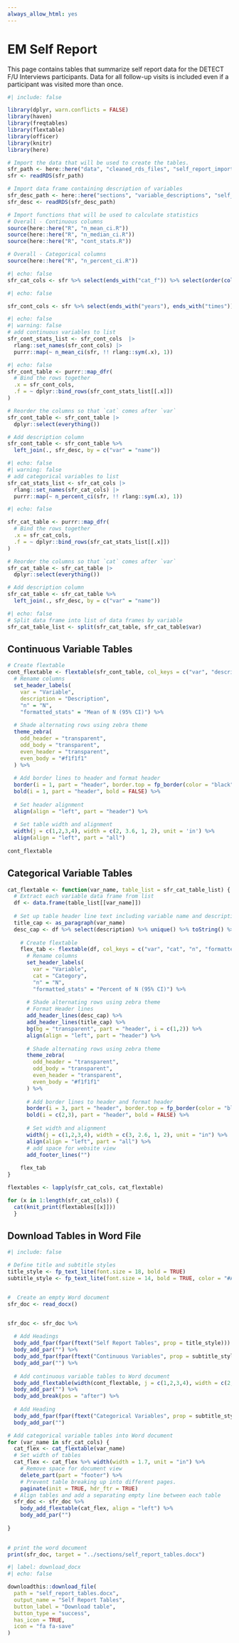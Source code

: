 ```yaml
---
always_allow_html: yes
---
```


# EM Self Report

This page contains tables that summarize self report data for the DETECT F/U Interviews participants. Data for all follow-up visits is included even if a participant was visited more than once.

```r
#| include: false

library(dplyr, warn.conflicts = FALSE)
library(haven)
library(freqtables)
library(flextable)
library(officer)
library(knitr)
library(here)

# Import the data that will be used to create the tables.
sfr_path <- here::here("data", "cleaned_rds_files", "self_report_import.rds")
sfr <- readRDS(sfr_path)

# Import data frame containing description of variables
sfr_desc_path <- here::here("sections", "variable_descriptions", "self_report_var_desc.rds")
sfr_desc <- readRDS(sfr_desc_path)

# Import functions that will be used to calculate statistics
# Overall - Continuous columns
source(here::here("R", "n_mean_ci.R"))
source(here::here("R", "n_median_ci.R"))
source(here::here("R", "cont_stats.R"))

# Overall - Categorical columns
source(here::here("R", "n_percent_ci.R"))
```

<!-- ## Create lists of columns to analyze -->

```r
#| echo: false
sfr_cat_cols <- sfr %>% select(ends_with("cat_f")) %>% select(order(colnames(.))) %>% names()
```

```r
#| echo: false

sfr_cont_cols <- sfr %>% select(ends_with("years"), ends_with("times")) %>% select(order(colnames(.))) %>% names()
```

<!-- ## Create data frames that contains overall summary statistics for categorical and continuous data -->

<!-- ### Continuous data -->

```r
#| echo: false
#| warning: false
# add continuous variables to list
sfr_cont_stats_list <- sfr_cont_cols  |> 
  rlang::set_names(sfr_cont_cols) |> 
  purrr::map(~ n_mean_ci(sfr, !! rlang::sym(.x), 1))
```

```r
#| echo: false
sfr_cont_table <- purrr::map_dfr(
  # Bind the rows together
  .x = sfr_cont_cols,
  .f = ~ dplyr::bind_rows(sfr_cont_stats_list[[.x]])
)

# Reorder the columns so that `cat` comes after `var`
sfr_cont_table <- sfr_cont_table |> 
  dplyr::select(everything())

# Add description column 
sfr_cont_table <- sfr_cont_table %>%
  left_join(., sfr_desc, by = c("var" = "name"))
```

<!-- ### Categorical data -->
```r
#| echo: false
#| warning: false
# add categorical variables to list
sfr_cat_stats_list <- sfr_cat_cols |>
  rlang::set_names(sfr_cat_cols) |> 
  purrr::map(~ n_percent_ci(sfr, !! rlang::sym(.x), 1))

```

```r
#| echo: false

sfr_cat_table <- purrr::map_dfr(
  # Bind the rows together
  .x = sfr_cat_cols,
  .f = ~ dplyr::bind_rows(sfr_cat_stats_list[[.x]])
)

# Reorder the columns so that `cat` comes after `var`
sfr_cat_table <- sfr_cat_table |> 
  dplyr::select(everything())

# Add description column 
sfr_cat_table <- sfr_cat_table %>%
  left_join(., sfr_desc, by = c("var" = "name"))
```

```r
#| echo: false
# Split data frame into list of data frames by variable
sfr_cat_table_list <- split(sfr_cat_table, sfr_cat_table$var)

```


<!-- ## Create Flextables -->

## Continuous Variable Tables

```r
# Create flextable
cont_flextable <- flextable(sfr_cont_table, col_keys = c("var", "description",  "n", "formatted_stats")) %>%
  # Rename columns
  set_header_labels(
    var = "Variable",
    description = "Description",
    "n" = "N",
    "formatted_stats" = "Mean of N (95% CI)") %>%
  
  # Shade alternating rows using zebra theme
  theme_zebra(
    odd_header = "transparent",
    odd_body = "transparent",
    even_header = "transparent",
    even_body = "#f1f1f1"
  ) %>%
  
  # Add border lines to header and format header
  border(i = 1, part = "header", border.top = fp_border(color = "black"), border.bottom = fp_border(color = "black")) %>%
  bold(i = 1, part = "header", bold = FALSE) %>%
  
  # Set header alignment
  align(align = "left", part = "header") %>%
  
  # Set table width and alignment
  width(j = c(1,2,3,4), width = c(2, 3.6, 1, 2), unit = 'in') %>%
  align(align = "left", part = "all") 
  
cont_flextable
```


## Categorical Variable Tables

```r
cat_flextable <- function(var_name, table_list = sfr_cat_table_list) {
  # Extract each variable data frame from list 
  df <- data.frame(table_list[[var_name]])
  
  # Set up table header line text including variable name and description
  title_cap <- as_paragraph(var_name)
  desc_cap <- df %>% select(description) %>% unique() %>% toString() %>% as_paragraph()
    
    # Create flextable
    flex_tab <- flextable(df, col_keys = c("var", "cat", "n", "formatted_stats")) %>%
      # Rename columns
      set_header_labels(
        var = "Variable", 
        cat = "Category", 
        "n" = "N",
        "formatted_stats" = "Percent of N (95% CI)") %>%
      
      # Shade alternating rows using zebra theme
      # Format Header lines
      add_header_lines(desc_cap) %>%
      add_header_lines(title_cap) %>%
      bg(bg = "transparent", part = "header", i = c(1,2)) %>%
      align(align = "left", part = "header") %>%
      
      # Shade alternating rows using zebra theme
      theme_zebra(
        odd_header = "transparent",
        odd_body = "transparent",
        even_header = "transparent",
        even_body = "#f1f1f1"
      ) %>%
      
      # Add border lines to header and format header
      border(i = 3, part = "header", border.top = fp_border(color = "black"), border.bottom = fp_border(color = "black")) %>%
      bold(i = c(2,3), part = "header", bold = FALSE) %>%
      
      # Set width and alignment
      width(j = c(1,2,3,4), width = c(3, 2.6, 1, 2), unit = "in") %>%
      align(align = "left", part = "all") %>%
      # add space for website view
      add_footer_lines("")
    
    flex_tab
}
```


```r
flextables <- lapply(sfr_cat_cols, cat_flextable)

for (x in 1:length(sfr_cat_cols)) {
  cat(knit_print(flextables[[x]]))
  }

```

## Download Tables in Word File

```r
#| include: false

# Define title and subtitle styles
title_style <- fp_text_lite(font.size = 18, bold = TRUE)
subtitle_style <- fp_text_lite(font.size = 14, bold = TRUE, color = "#A7A7A7")


#  Create an empty Word document
sfr_doc <- read_docx()


sfr_doc <- sfr_doc %>%
  
  # Add Headings
  body_add_fpar(fpar(ftext("Self Report Tables", prop = title_style))) %>%
  body_add_par("") %>%
  body_add_fpar(fpar(ftext("Continuous Variables", prop = subtitle_style))) %>%
  body_add_par("") %>%
  
  # Add continuous variable tables to Word document
  body_add_flextable(width(cont_flextable, j = c(1,2,3,4), width = c(2, 2.7, 0.7, 1.4), unit = "in"), align = "left") %>%
  body_add_par("") %>%
  body_add_break(pos = "after") %>%
  
  # Add Heading
  body_add_fpar(fpar(ftext("Categorical Variables", prop = subtitle_style))) %>%
  body_add_par("")

# Add categorical variable tables into Word document
for (var_name in sfr_cat_cols) {
  cat_flex <- cat_flextable(var_name)
  # Set width of tables
  cat_flex <- cat_flex %>% width(width = 1.7, unit = "in") %>%
    # Remove space for document view
    delete_part(part = "footer") %>%
    # Prevent table breaking up into different pages.
    paginate(init = TRUE, hdr_ftr = TRUE)
  # Align tables and add a separating empty line between each table    
  sfr_doc <- sfr_doc %>%
    body_add_flextable(cat_flex, align = "left") %>%
    body_add_par("")
    
}
  

# print the word document
print(sfr_doc, target = "../sections/self_report_tables.docx")
```


```r
#| label: download_docx
#| echo: false

downloadthis::download_file(
  path = "self_report_tables.docx",
  output_name = "Self Report Tables",
  button_label = "Download table",
  button_type = "success",
  has_icon = TRUE,
  icon = "fa fa-save"
)
```





